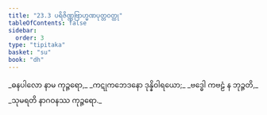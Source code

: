 ```yaml
---
title: "23.3 ပရိဇိဏ္ဏဗြာဟ္မဏပုတ္တဝတ္ထု"
tableOfContents: false
sidebar:
  order: 3
type: "tipitaka"
basket: "su"
book: "dh"
---
```



<DynamicBreadcrumb />

<Division number="324" book="dh" e="ch" v="18" p="59">

<Paragraph number="349" type="verses" book="dh">
_ဓနပါလော နာမ ကုဉ္ဇရော,_  
_ကဋုကဘေဒနော ဒုန္နိဝါရယော;_  
_ဗဒ္ဓေါ ကဗဠံ န ဘုဉ္ဇတိ,_  
_သုမရတိ နာဂဝနဿ ကုဉ္ဇရော._
</Paragraph>
</Division>